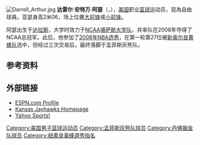 {{noteTA|G1=NBA}}
[[File:Darrell_Arthur.jpg|thumb]]
'''达雷尔·安特万·阿瑟'''（{{lang-en|'''Darrell Antwonne Arthur'''}}，{{bd|1988年|3月25日|||A}}），[[美国|美国]]职业[[篮球|篮球]]运动员，现為自由球員。亚瑟身高2米06，场上位置[[大前锋|大前锋]]或[[小前锋|小前锋]]。

阿瑟出生于[[达拉斯|达拉斯]]，大学时效力于[[NCAA|NCAA]][[堪萨斯大学队|堪萨斯大学队]]，并率队在2008年夺得了NCAA总冠军。此后，他参加了[[2008年NBA选秀|2008年NBA选秀]]，在第一轮第27位被[[新奥尔良黄蜂队|新奥尔良黄蜂队]]选中，但经过三次交易后，最终落脚于孟菲斯灰熊队。

== 参考资料 ==
{{reflist}}

== 外部链接 ==
*[http://sports.espn.go.com/ncb/player/profile?playerId=31786 ESPN.com Profile] {{Wayback|url=http://sports.espn.go.com/ncb/player/profile?playerId=31786 |date=20100630155453 }}
*[http://kuathletics.cstv.com/sports/m-baskbl/mtt/arthur_darrell00.html Kansas Jayhawks Homepage] {{Wayback|url=http://kuathletics.cstv.com/sports/m-baskbl/mtt/arthur_darrell00.html |date=20081229135631 }}
*[http://sports.yahoo.com/ncaab/players/60295 Yahoo Sports!]

{{2008 NBA Draft}}

{{Authority control}}
{{DEFAULTSORT:Arthur}}
[[Category:美国男子篮球运动员|Category:美国男子篮球运动员]]
[[Category:孟菲斯灰熊队球员|Category:孟菲斯灰熊队球员]]
[[Category:丹佛掘金队球员|Category:丹佛掘金队球员]]
[[Category:紐奧良黃蜂選秀指名|Category:紐奧良黃蜂選秀指名]]